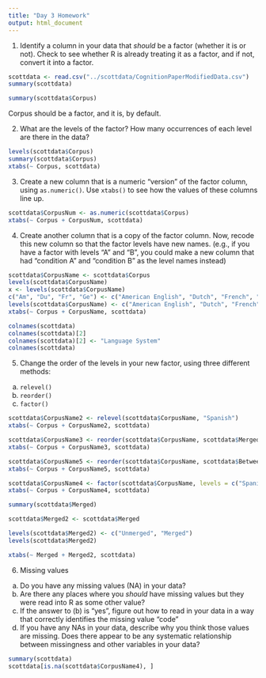 ```yaml
---
title: "Day 3 Homework"
output: html_document
---
```


1. Identify a column in your data that *should* be a factor (whether it is or not). Check to see whether R is already treating it as a factor, and if not, convert it into a factor.

```r
scottdata <- read.csv("../scottdata/CognitionPaperModifiedData.csv")
summary(scottdata)

summary(scottdata$Corpus)

```

Corpus should be a factor, and it is, by default.

2. What are the levels of the factor? How many occurrences of each level are there in the data?
   
```r
levels(scottdata$Corpus)
summary(scottdata$Corpus)
xtabs(~ Corpus, scottdata)

```

3. Create a new column that is a numeric "version" of the factor column, using `as.numeric()`. Use `xtabs()` to see how the values of these columns line up.

```r
scottdata$CorpusNum <- as.numeric(scottdata$Corpus)
xtabs(~ Corpus + CorpusNum, scottdata)

```

4. Create another column that is a copy of the factor column. Now, recode this new column so that the factor levels have new names. 
  (e.g., if you have a factor with levels "A" and "B", you could make a new column that had "condition A" and "condition B" as the level names instead)

```r
scottdata$CorpusName <- scottdata$Corpus
levels(scottdata$CorpusName)
x <- levels(scottdata$CorpusName)
c("Am", "Du", "Fr", "Ge") <- c("American English", "Dutch", "French", "German")
levels(scottdata$CorpusName) <- c("American English", "Dutch", "French", "German", "Cantonese", "Korean", "British English", "Slovakian", "Spanish")
xtabs(~ Corpus + CorpusName, scottdata)

colnames(scottdata)
colnames(scottdata)[2]
colnames(scottdata)[2] <- "Language System"
colnames(scottdata)

```

5. Change the order of the levels in your new factor, using three different methods:
  a. `relevel()`
  b. `reorder()`
  c. `factor()`

```r
scottdata$CorpusName2 <- relevel(scottdata$CorpusName, "Spanish")
xtabs(~ Corpus + CorpusName2, scottdata)

scottdata$CorpusName3 <- reorder(scottdata$CorpusName, scottdata$Merged, FUN = length)
xtabs(~ Corpus + CorpusName3, scottdata)

scottdata$CorpusName5 <- reorder(scottdata$CorpusName, scottdata$BetweenMinPairs, FUN = mean)
xtabs(~ Corpus + CorpusName5, scottdata)

scottdata$CorpusName4 <- factor(scottdata$CorpusName, levels = c("Spanish", "French", "German", "Dutch", "American English", "British English", "Slovakian", "Korean", "Cantonese"))
xtabs(~ Corpus + CorpusName4, scottdata)

summary(scottdata$Merged)

scottdata$Merged2 <- scottdata$Merged

levels(scottdata$Merged2) <- c("Unmerged", "Merged")
levels(scottdata$Merged2)

xtabs(~ Merged + Merged2, scottdata)

```

6. Missing values
  a. Do you have any missing values (NA) in your data?
  b. Are there any places where you *should* have missing values but they were read into R as some other value?
  c. If the answer to (b) is "yes", figure out how to read in your data in a way that correctly identifies the missing value "code"
  d. If you have any NAs in your data, describe why you think those values are missing. Does there appear to be any systematic relationship between missingness and other variables in your data?

```r
summary(scottdata)
scottdata[is.na(scottdata$CorpusName4), ]

```

